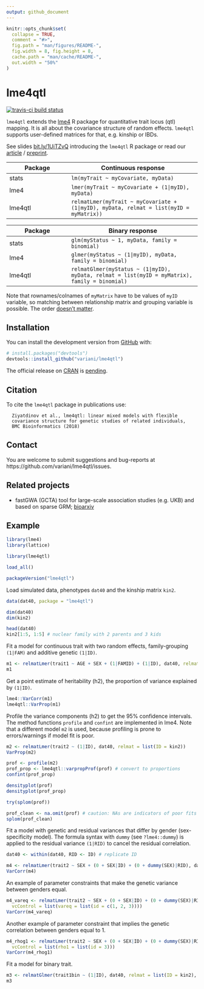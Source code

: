 ```yaml
---
output: github_document
---
```


<!-- README.md is generated from README.Rmd. Please edit that file -->

```r
knitr::opts_chunk$set(
  collapse = TRUE,
  comment = "#>",
  fig.path = "man/figures/README-",
  fig.width = 8, fig.height = 8,
  cache.path = "man/cache/README-",
  out.width = "50%"
)
```
# lme4qtl

<!-- badges: start -->
[![travis-ci build status](https://travis-ci.org/variani/lme4qtl.svg?branch=master)](https://travis-ci.org/variani/lme4qtl)
<!-- badges: end -->

`lme4qtl` extends the [lme4](https://github.com/lme4/lme4) R package for quantitative trait locus (qtl) mapping. It is all about the covariance structure of random effects. `lme4qtl` supports user-defined matrices for that,
e.g. kinship or IBDs.

See slides [bit.ly/1UiTZvQ](http://bit.ly/1UiTZvQ) introducing the `lme4qtl` R package or read our [article](http://dx.doi.org/10.1186/s12859-018-2057-x) / [preprint](http://www.biorxiv.org/content/early/2017/08/31/139816).

|  Package | Continuous response |
|----------|---------------------|
| stats   | `lm(myTrait ~ myCovariate, myData)` |
| lme4    | `lmer(myTrait ~ myCovariate + (1|myID), myData)` |
| lme4qtl | `relmatLmer(myTrait ~ myCovariate + (1|myID), myData, relmat = list(myID = myMatrix))` |

|  Package | Binary response |
|----------|---------------------|
| stats    | `glm(myStatus ~ 1, myData, family = binomial)` |
| lme4    | `glmer(myStatus ~ (1|myID), myData, family = binomial)` |
| lme4qtl | `relmatGlmer(myStatus ~ (1|myID), myData, relmat = list(myID = myMatrix), family = binomial)` |

Note that rownames/colnames of `myMatrix` have to be values of `myID` variable, so matching between relationship matrix and grouping variable is possible. The order [doesn't matter](https://github.com/variani/lme4qtl/issues/3#issuecomment-346905978).

## Installation

You can install the development version from [GitHub](https://github.com/variani/lme4qtl) with:  

``` r
# install.packages("devtools")
devtools::install_github("variani/lme4qtl")
```

The official release on [CRAN](https://CRAN.R-project.org) is [pending](https://github.com/variani/lme4qtl/issues/9).

## Citation

To cite the `lme4qtl` package in publications use:

```
  Ziyatdinov et al., lme4qtl: linear mixed models with flexible
  covariance structure for genetic studies of related individuals, 
  BMC Bioinformatics (2018)
```


## Contact

You are welcome to submit suggestions and bug-reports at https://github.com/variani/lme4qtl/issues.

## Related projects

- fastGWA (GCTA) tool for large-scale association studies (e.g. UKB) and based on sparse GRM; [bioarxiv](https://www.biorxiv.org/content/10.1101/598110v1) 

## Example

```r
library(lme4)
library(lattice)
```

```r
library(lme4qtl)
```

```r
load_all()
```

```r
packageVersion("lme4qtl")
```

Load simulated data, phenotypes `dat40` and the kinship matrix `kin2`.

```r
data(dat40, package = "lme4qtl")

dim(dat40)
dim(kin2)

head(dat40)
kin2[1:5, 1:5] # nuclear family with 2 parents and 3 kids
```

Fit a model for continuous trait with two random effects, 
family-grouping `(1|FAM)` and additive genetic `(1|ID)`.

```r
m1 <- relmatLmer(trait1 ~ AGE + SEX + (1|FAMID) + (1|ID), dat40, relmat = list(ID = kin2))
m1
```

Get a point estimate of heritability (h2), the proportion of variance explained by `(1|ID)`.

```r
lme4::VarCorr(m1)
lme4qtl::VarProp(m1)
```

Profile the variance components (h2) to get the 95% confidence intervals.
The method functions `profile` and `confint` are implemented in lme4.
Note that a different model `m2` is used,
because profiling is prone to errors/warnings if model fit is poor.

```r
m2 <- relmatLmer(trait2 ~ (1|ID), dat40, relmat = list(ID = kin2)) 
VarProp(m2)

prof <- profile(m2)
prof_prop <- lme4qtl::varpropProf(prof) # convert to proportions
confint(prof_prop)
```

```r
densityplot(prof)
densityplot(prof_prop)
```

```r
try(splom(prof)) 

prof_clean <- na.omit(prof) # caution: NAs are indicators of poor fits
splom(prof_clean)
```

Fit a model with genetic and residual variances that differ by gender (sex-specificity model).
The formula syntax with `dummy` (see `?lme4::dummy`) is applied to the residual variance `(1|RID)`
to cancel the residual correlation. 

```r
dat40 <- within(dat40, RID <- ID) # replicate ID 

m4 <- relmatLmer(trait2 ~ SEX + (0 + SEX|ID) + (0 + dummy(SEX)|RID), dat40, relmat = list(ID = kin2)) 
VarCorr(m4)
```

An example of parameter constraints that make the genetic variance between genders equal.

```r
m4_vareq <- relmatLmer(trait2 ~ SEX + (0 + SEX|ID) + (0 + dummy(SEX)|RID), dat40, relmat = list(ID = kin2),
  vcControl = list(vareq = list(id = c(1, 2, 3)))) 
VarCorr(m4_vareq)
```

Another example of parameter constraint that implies the genetic correlation between genders equal to 1.

```r
m4_rhog1 <- relmatLmer(trait2 ~ SEX + (0 + SEX|ID) + (0 + dummy(SEX)|RID), dat40, relmat = list(ID = kin2),
  vcControl = list(rho1 = list(id = 3))) 
VarCorr(m4_rhog1)
```

Fit a model for binary trait.

```r
m3 <- relmatGlmer(trait1bin ~ (1|ID), dat40, relmat = list(ID = kin2), family = binomial(probit))
m3
```
